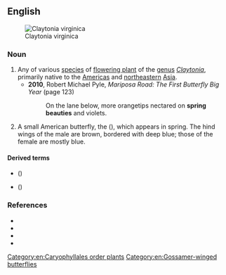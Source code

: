 ==English==
[[File:Claytonia_virginica_2_Radnor_Lake.jpg|thumb|Claytonia virginica]]

===Noun===
{{en-noun}}

# Any of various [[species]] of [[flowering plant]] of the [[genus]] ''[[Claytonia]]'', primarily native to the [[Americas]] and [[northeastern]] [[Asia]].
#* '''2010''', Robert Michael Pyle, ''Mariposa Road: The First Butterfly Big Year'' (page 123)
#*: On the lane below, more orangetips nectared on '''spring beauties''' and violets.
# {{lb|en|obsolete}} A small American butterfly, the {{vern|early hairstreak}} ({{taxlink|Erora laeta|species|ver=180618}}), which appears in spring. The hind wings of the male are brown, bordered with deep blue; those of the female are mostly blue.

====Derived terms====
* {{vern|Carolina spring beauty}} ({{taxlink|Claytonia caroliniana|species|ver=180618}})
* {{vern|Virginia spring beauty}} ({{taxlink|Claytonia virginica|species|ver=180618}})

===References===
* {{pedia}}
* {{specieslite|i=1|Claytonia}}
* {{comcatlite|i=1|Claytonia}}
* {{R:USDA Plants|CLAYT}}

[[Category:en:Caryophyllales order plants]]
[[Category:en:Gossamer-winged butterflies]]